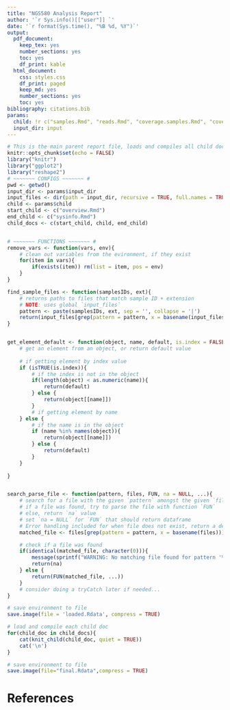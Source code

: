 ```yaml
---
title: "NGS580 Analysis Report"
author: '`r Sys.info()[["user"]] `'
date: '`r format(Sys.time(), "%B %d, %Y")`'
output:
  pdf_document:
    keep_tex: yes
    number_sections: yes
    toc: yes
    df_print: kable
  html_document:
    css: styles.css
    df_print: paged
    keep_md: yes
    number_sections: yes
    toc: yes
bibliography: citations.bib
params:
  child: !r c("samples.Rmd", "reads.Rmd", "coverage.samples.Rmd", "coverage.intervals.Rmd", "variants.Rmd")
  input_dir: input
---
```

```r
# This is the main parent report file, loads and compiles all child documents for the report
knitr::opts_chunk$set(echo = FALSE)
library("knitr")
library("ggplot2")
library("reshape2")
# ~~~~~~~ CONFIGS ~~~~~~~ #
pwd <- getwd()
input_dir <- params$input_dir
input_files <- dir(path = input_dir, recursive = TRUE, full.names = TRUE)
child <- params$child
start_child <- c("overview.Rmd")
end_child <- c("sysinfo.Rmd")
child_docs <- c(start_child, child, end_child)


# ~~~~~~~ FUNCTIONS ~~~~~~~ #
remove_vars <- function(vars, env){
    # clean out variables from the evironment, if they exist
    for(item in vars){
        if(exists(item)) rm(list = item, pos = env)
    }
}

find_sample_files <- function(samplesIDs, ext){
    # returns paths to files that match sample ID + extension
    # NOTE: uses global `input_files`
    pattern <- paste(samplesIDs, ext, sep = '', collapse = '|')
    return(input_files[grep(pattern = pattern, x = basename(input_files))])
}


get_element_default <- function(object, name, default, is.index = FALSE){
    # get an element from an object, or return default value
    
    # if getting element by index value
    if (isTRUE(is.index)){
        # if the index is not in the object
        if(length(object) < as.numeric(name)){
            return(default)
        } else {
            return(object[[name]])
        }
        # if getting element by name
    } else {
        # if the name is in the object
        if (name %in% names(object)){
            return(object[[name]])
        } else {
            return(default)
        }
    }
    
}


search_parse_file <- function(pattern, files, FUN, na = NULL, ...){
    # search for a file with the given `pattern` amongst the given `files`
    # if a file was found, try to parse the file with function `FUN`
    # else, return `na` value
    # set `na = NULL` for `FUN` that should return dataframe
    # Error handling included for when file does not exist, return a default value gracefully
    matched_file <- files[grep(pattern = pattern, x = basename(files))]

    # check if a file was found
    if(identical(matched_file, character(0))){
        message(sprintf("WARNING: No matching file found for pattern '%s'", pattern))
        return(na)
    } else {
        return(FUN(matched_file, ...))
    }
    # consider doing a tryCatch later if needed...
}

# save environment to file
save.image(file = 'loaded.Rdata', compress = TRUE)
```

```r
# load and compile each child doc
for(child_doc in child_docs){
    cat(knit_child(child_doc, quiet = TRUE))
    cat('\n')
}
```

```r
# save environment to file
save.image(file="final.Rdata",compress = TRUE)
```

# References
